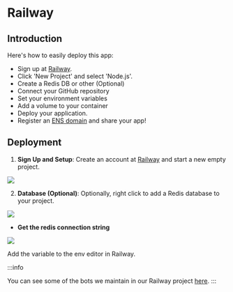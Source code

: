 # Railway

## Introduction

Here's how to easily deploy this app:

- Sign up at [Railway](https://railway.app/).
- Click 'New Project' and select 'Node.js'.
- Create a Redis DB or other (Optional)
- Connect your GitHub repository
- Set your environment variables
- Add a volume to your container
- Deploy your application.
- Register an [ENS domain](https://ens.domains/) and share your app!

## Deployment

1. **Sign Up and Setup**: Create an account at [Railway](https://railway.app/) and start a new empty project.

![](/img/railway/2.png)

2. **Database (Optional)**: Optionally, right click to add a Redis database to your project.

![](/img/railway/3.png)

- **Get the redis connection string**

![](/img/railway/6.gif)

Add the variable to the env editor in Railway.

:::info

You can see some of the bots we maintain in our Railway project [here](https://railway.app/project/ae977175-7a24-456e-8958-d1a5022afac5/service/30a7c549-cfba-4780-9746-dd4fd9818ccc?environmentId=fdef8588-7ec0-45fd-b7f9-8ab938727849).
:::
